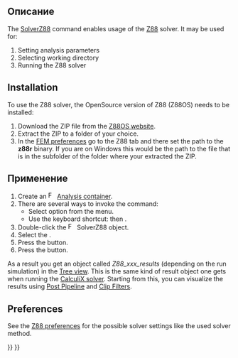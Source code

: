 <languages/>

<div class="mw-translate-fuzzy">
{{Docnav/ru
|[[FEM_SolverElmer/ru|Решатель Elmer]]
|[[FEM_EquationHeat/ru|Тепловое уравнение]]
|[[FEM_Workbench/ru|FEM]]
|IconL=FEM_SolverElmer.svg
|IconR=FEM_EquationHeat.svg
|IconC=Workbench_FEM.svg
}}
</div>

<div class="mw-translate-fuzzy">
{{GuiCommand/ru
|Name=FEM SolverZ88
|Name/ru=FEM SolverZ88
|MenuLocation= Solve → solver Z88
|Workbenches=[[FEM_Workbench/ru|FEM]]
|Shortcut=
|SeeAlso=[[FEM_tutorial/ru|FEM tutorial]]
}}
</div>

<span id="Description"></span>
==Описание==

The [[FEM_SolverZ88|SolverZ88]] command enables usage of the [https://en.wikipedia.org/wiki/Z88_FEM_software Z88] solver. It may be used for:
# Setting analysis parameters
# Selecting working directory
# Running the Z88 solver

==Installation==

To use the Z88 solver, the OpenSource version of Z88 (Z88OS) needs to be installed:
# Download the ZIP file from the [https://en.z88.de/download-z88os Z88OS website].
# Extract the ZIP to a folder of your choice.
# In the [[FEM_Preferences|FEM preferences]] go to the Z88 tab and there set the path to the '''z88r''' binary. If you are on Windows this would be the path to the file {{FileName|z88r.exe}} that is in the subfolder {{FileName|~\bin\win64}} of the folder where your extracted the ZIP.

<span id="Usage"></span>
==Применение==

# Create an [[Image:FEM_Analysis.svg|16px|link=FEM_Analysis]] [[FEM_Analysis|Analysis container]].
# There are several ways to invoke the command:
#* Select {{MenuCommand|Solve → [[Image:FEM_SolverZ88.svg|x16px]] Solver Z88}} option from the menu.
#* Use the keyboard shortcut: {{KEY|S}} then {{KEY|Z}}.
# Double-click the [[Image:FEM_SolverZ88.svg|x16px]] SolverZ88 object.
# Select the {{MenuCommand|Analysis type}}.
# Press the {{Button|Write}} button.
# Press the {{Button|Run}} button.

As a result you get an object called ''Z88_xxx_results'' (depending on the run simulation) in the [[Tree_view|Tree view]]. This is the same kind of result object one gets when running the [[FEM_SolverCalculixCcxtools|CalculiX solver]]. Starting from this, you can visualize the results using [[FEM_PostPipelineFromResult|Post Pipeline]] and [[FEM_Workbench#Menu:_Results|Clip Filters]].

== Preferences ==

See the [[FEM_Preferences#Z88|Z88 preferences]] for the possible solver settings like the used solver method.


<div class="mw-translate-fuzzy">
{{Docnav/ru
|[[FEM_SolverElmer/ru|Решатель Elmer]]
|[[FEM_EquationHeat/ru|Тепловое уравнение]]
|[[FEM_Workbench/ru|FEM]]
|IconL=FEM_SolverElmer.svg
|IconR=FEM_EquationHeat.svg
|IconC=Workbench_FEM.svg
}}
</div>

{{FEM Tools navi{{#translation:}}}}
{{Userdocnavi{{#translation:}}}}